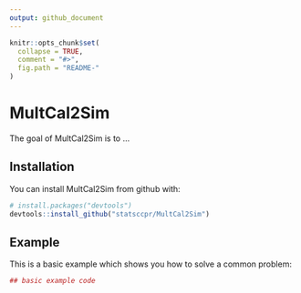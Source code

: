 ```yaml
---
output: github_document
---
```


<!-- README.md is generated from README.Rmd. Please edit that file -->

```r
knitr::opts_chunk$set(
  collapse = TRUE,
  comment = "#>",
  fig.path = "README-"
)
```

# MultCal2Sim

The goal of MultCal2Sim is to ...

## Installation

You can install MultCal2Sim from github with:

```r
# install.packages("devtools")
devtools::install_github("statsccpr/MultCal2Sim")
```

## Example

This is a basic example which shows you how to solve a common problem:

```r
## basic example code
```
